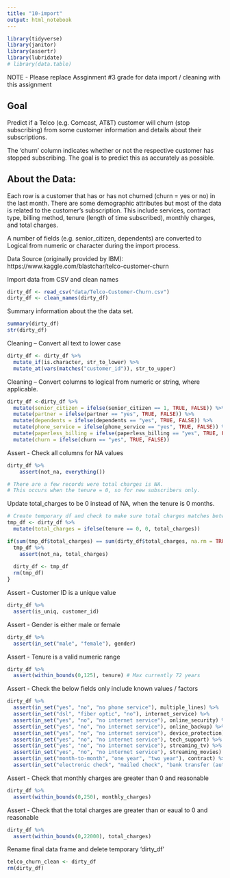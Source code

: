 ```yaml
---
title: "10-import"
output: html_notebook
---
```

```r
library(tidyverse)
library(janitor)
library(assertr)
library(lubridate)
# library(data.table)
```

NOTE - Please replace Assginment #3 grade for data import / cleaning with this assignment

## Goal
Predict if a Telco (e.g. Comcast, AT&T) customer will churn (stop subscribing) from some customer information and details about their subscriptions.

The 'churn' column indicates whether or not the respective customer has stopped subscribing. The goal is to predict this as accurately as possible.

## About the Data:
Each row is a customer that has or has not churned (churn = yes or no) in the last month. There are some demographic attributes but most of the data is related to the customer's subscription. This include services, contract type, billing method, tenure (length of time subscribed), monthly charges, and total charges.

A number of fields (e.g. senior_citizen, dependents) are converted to Logical from numeric or character during the import process.

Data Source (originally provided by IBM): https://www.kaggle.com/blastchar/telco-customer-churn


Import data from CSV and clean names
```r
dirty_df <- read_csv("data/Telco-Customer-Churn.csv")
dirty_df <- clean_names(dirty_df)
```


Summary information about the the data set.
```r
summary(dirty_df)
str(dirty_df)
```


Cleaning -- Convert all text to lower case
```r
dirty_df <- dirty_df %>% 
  mutate_if(is.character, str_to_lower) %>% 
  mutate_at(vars(matches("customer_id")), str_to_upper)
```


Cleaning -- Convert columns to logical from numeric or string, where applicable.
```r
dirty_df <-dirty_df %>% 
  mutate(senior_citizen = ifelse(senior_citizen == 1, TRUE, FALSE)) %>% 
  mutate(partner = ifelse(partner == "yes", TRUE, FALSE)) %>% 
  mutate(dependents = ifelse(dependents == "yes", TRUE, FALSE)) %>% 
  mutate(phone_service = ifelse(phone_service == "yes", TRUE, FALSE)) %>% 
  mutate(paperless_billing = ifelse(paperless_billing == "yes", TRUE, FALSE)) %>% 
  mutate(churn = ifelse(churn == "yes", TRUE, FALSE))
```


Assert - Check all columns for NA values
```r
dirty_df %>% 
    assert(not_na, everything())

# There are a few records were total charges is NA.
# This occurs when the tenure = 0, so for new subscribers only.
```


Update total_charges to be 0 instead of NA, when the tenure is 0 months.
```r
# Create temporary df and check to make sure total charges matches between data frames.
tmp_df <- dirty_df %>% 
  mutate(total_charges = ifelse(tenure == 0, 0, total_charges))

if(sum(tmp_df$total_charges) == sum(dirty_df$total_charges, na.rm = TRUE)) {
  tmp_df %>% 
    assert(not_na, total_charges)
  
  dirty_df <- tmp_df
  rm(tmp_df)
}
```


Assert - Customer ID is a unique value
```r
dirty_df %>% 
  assert(is_uniq, customer_id)
```


Assert - Gender is either male or female
```r
dirty_df %>% 
  assert(in_set("male", "female"), gender)
```


Assert - Tenure is a valid numeric range
```r
dirty_df %>% 
  assert(within_bounds(0,125), tenure) # Max currently 72 years
```


Assert - Check the below fields only include known values / factors
```r
dirty_df %>% 
  assert(in_set("yes", "no", "no phone service"), multiple_lines) %>% 
  assert(in_set("dsl", "fiber optic", "no"), internet_service) %>% 
  assert(in_set("yes", "no", "no internet service"), online_security) %>% 
  assert(in_set("yes", "no", "no internet service"), online_backup) %>% 
  assert(in_set("yes", "no", "no internet service"), device_protection) %>% 
  assert(in_set("yes", "no", "no internet service"), tech_support) %>% 
  assert(in_set("yes", "no", "no internet service"), streaming_tv) %>% 
  assert(in_set("yes", "no", "no internet service"), streaming_movies) %>% 
  assert(in_set("month-to-month", "one year", "two year"), contract) %>% 
  assert(in_set("electronic check", "mailed check", "bank transfer (automatic)", "credit card (automatic)" ), payment_method)
```


Assert - Check that monthly charges are greater than 0 and reasonable
```r
dirty_df %>% 
  assert(within_bounds(0,250), monthly_charges)
```


Assert - Check that the total charges are greater than or eaual to 0 and reasonable
```r
dirty_df %>% 
  assert(within_bounds(0,22000), total_charges)
```


Rename final data frame and delete temporary 'dirty_df'
```r
telco_churn_clean <- dirty_df
rm(dirty_df)
```